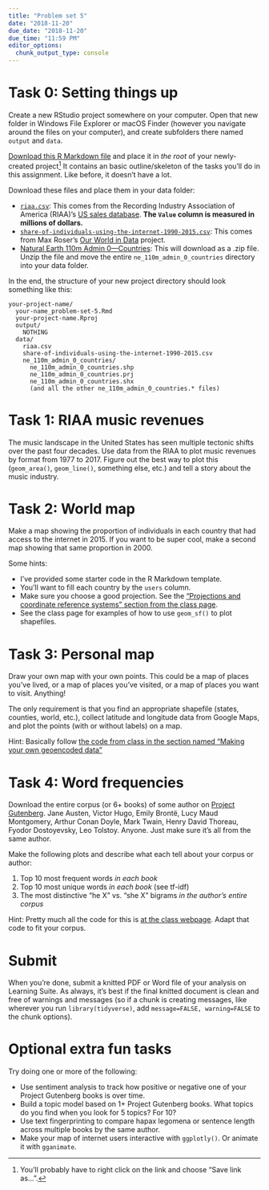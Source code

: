 ```yaml
---
title: "Problem set 5"
date: "2018-11-20"
due_date: "2018-11-20"
due_time: "11:59 PM"
editor_options: 
  chunk_output_type: console
---
```


# Task 0: Setting things up

Create a new RStudio project somewhere on your computer. Open that new folder in Windows File Explorer or macOS Finder (however you navigate around the files on your computer), and create subfolders there named `output` and `data`.

[Download this R Markdown file](/files/your-name_problem-set-5.Rmd) and place it in *the root* of your newly-created project^[You'll probably have to right click on the link and choose "Save link as…".] It contains an basic outline/skeleton of the tasks you'll do in this assignment. Like before, it doesn't have a lot.

Download these files and place them in your data folder:

- [<i class="fas fa-table"></i> `riaa.csv`](/data/riaa.csv): This comes from the Recording Industry Association of America (RIAA)'s [US sales database](https://www.riaa.com/u-s-sales-database/). **The `Value` column is measured in millions of dollars.**
- [<i class="fas fa-table"></i> `share-of-individuals-using-the-internet-1990-2015.csv`](/data/share-of-individuals-using-the-internet-1990-2015.csv): This comes from Max Roser's [Our World in Data](https://ourworldindata.org/internet/) project.
- [<i class="far fa-map"></i> Natural Earth 110m Admin 0—Countries](https://www.naturalearthdata.com/downloads/110m-cultural-vectors/): This will download as a .zip file. Unzip the file and move the entire `ne_110m_admin_0_countries` directory into your data folder.

In the end, the structure of your new project directory should look something like this:

```
your-project-name/
  your-name_problem-set-5.Rmd
  your-project-name.Rproj
  output/
    NOTHING
  data/
    riaa.csv
    share-of-individuals-using-the-internet-1990-2015.csv
    ne_110m_admin_0_countries/
      ne_110m_admin_0_countries.shp
      ne_110m_admin_0_countries.prj
      ne_110m_admin_0_countries.shx
      (and all the other ne_110m_admin_0_countries.* files)
```

# Task 1: RIAA music revenues

The music landscape in the United States has seen multiple tectonic shifts over the past four decades. Use data from the RIAA to plot music revenues by format from 1977 to 2017. Figure out the best way to plot this (`geom_area()`, `geom_line()`, something else, etc.) and tell a story about the music industry.


# Task 2: World map

Make a map showing the proportion of individuals in each country that had access to the internet in 2015. If you want to be super cool, make a second map showing that same proportion in 2000.

Some hints: 

- I've provided some starter code in the R Markdown template.
- You'll want to fill each country by the `users` column.
- Make sure you choose a good projection. See the ["Projections and coordinate reference systems" section from the class page](/class/10-class/#projections-and-coordinate-reference-systems).
- See the class page for examples of how to use `geom_sf()` to plot shapefiles.


# Task 3: Personal map

Draw your own map with your own points. This could be a map of places you've lived, or a map of places you've visited, or a map of places you want to visit. Anything! 

The only requirement is that you find an appropriate shapefile (states, counties, world, etc.), collect latitude and longitude data from Google Maps, and plot the points (with or without labels) on a map.

Hint: Basically follow [the code from class in the section named "Making your own geoencoded data"](/class/10-class/#making-your-own-geoencoded-data)


# Task 4: Word frequencies

Download the entire corpus (or 6+ books) of some author on [Project Gutenberg](http://www.gutenberg.org/). Jane Austen, Victor Hugo, Emily Brontë, Lucy Maud Montgomery, Arthur Conan Doyle, Mark Twain, Henry David Thoreau, Fyodor Dostoyevsky, Leo Tolstoy. Anyone. Just make sure it's all from the same author.

Make the following plots and describe what each tell about your corpus or author:

1. Top 10 most frequent words *in each book*
2. Top 10 most unique words *in each book* (see tf-idf)
3. The most distinctive "he X" vs. "she X" bigrams *in the author's entire corpus*

Hint: Pretty much all the code for this is [at the class webpage](/class/11-class/#tokens-and-word-counts). Adapt that code to fit your corpus.


# Submit

When you're done, submit a knitted PDF or Word file of your analysis on Learning Suite. As always, it's best if the final knitted document is clean and free of warnings and messages (so if a chunk is creating messages, like wherever you run `library(tidyverse)`, add `message=FALSE, warning=FALSE` to the chunk options).


# Optional extra fun tasks

Try doing one or more of the following:

- Use sentiment analysis to track how positive or negative one of your Project Gutenberg books is over time.
- Build a topic model based on 1+ Project Gutenberg books. What topics do you find when you look for 5 topics? For 10?
- Use text fingerprinting to compare hapax legomena or sentence length across multiple books by the same author.
- Make your map of internet users interactive with `ggplotly()`. Or animate it with `gganimate`.
